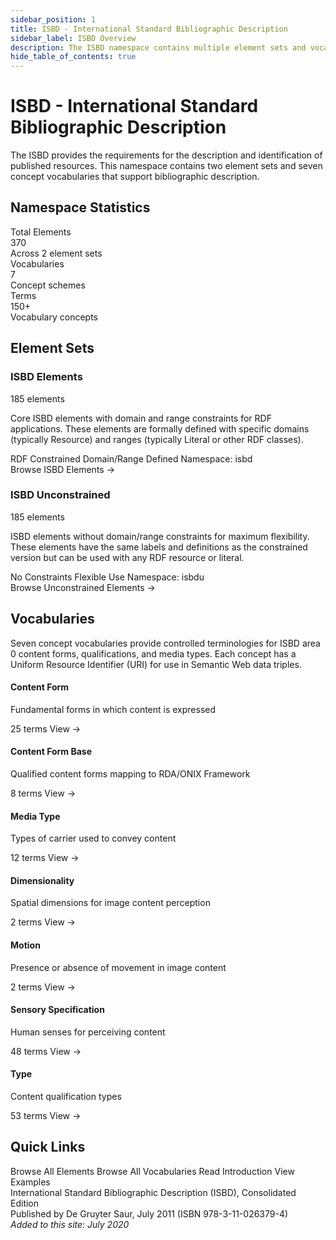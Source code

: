 ```yaml
---
sidebar_position: 1
title: ISBD - International Standard Bibliographic Description
sidebar_label: ISBD Overview
description: The ISBD namespace contains multiple element sets and vocabularies for bibliographic description
hide_table_of_contents: true
---
```



# ISBD - International Standard Bibliographic Description

The ISBD provides the requirements for the description and identification of published resources. This namespace contains two element sets and seven concept vocabularies that support bibliographic description.

## Namespace Statistics

<div style={{ display: 'flex', gap: '20px', marginBottom: '40px', flexWrap: 'wrap' }}>
  <div style={{ background: '#e3f2fd', padding: '20px', borderRadius: '8px', flex: '1', minWidth: '200px' }}>
    <div style={{ fontSize: '0.9rem', color: '#666' }}>Total Elements</div>
    <div style={{ fontSize: '2rem', fontWeight: 'bold', color: '#1976d2' }}>370</div>
    <div style={{ fontSize: '0.8rem', color: '#999' }}>Across 2 element sets</div>
  </div>
  <div style={{ background: '#e8f5e9', padding: '20px', borderRadius: '8px', flex: '1', minWidth: '200px' }}>
    <div style={{ fontSize: '0.9rem', color: '#666' }}>Vocabularies</div>
    <div style={{ fontSize: '2rem', fontWeight: 'bold', color: '#388e3c' }}>7</div>
    <div style={{ fontSize: '0.8rem', color: '#999' }}>Concept schemes</div>
  </div>
  <div style={{ background: '#fff3e0', padding: '20px', borderRadius: '8px', flex: '1', minWidth: '200px' }}>
    <div style={{ fontSize: '0.9rem', color: '#666' }}>Terms</div>
    <div style={{ fontSize: '2rem', fontWeight: 'bold', color: '#f57c00' }}>150+</div>
    <div style={{ fontSize: '0.8rem', color: '#999' }}>Vocabulary concepts</div>
  </div>
</div>

## Element Sets

<div style={{ display: 'grid', gap: '20px', marginBottom: '40px' }}>
  <div style={{ background: '#fff', border: '2px solid #1976d2', borderRadius: '8px', padding: '24px', boxShadow: '0 2px 4px rgba(0,0,0,0.1)' }}>
    <div style={{ display: 'flex', justifyContent: 'space-between', alignItems: 'start', marginBottom: '16px' }}>
      <h3 style={{ margin: 0, color: '#1976d2' }}>ISBD Elements</h3>
      <span style={{ background: '#1976d2', color: 'white', fontSize: '12px', fontWeight: 'bold', padding: '4px 12px', borderRadius: '16px' }}>185 elements</span>
    </div>
    <p style={{ color: '#666', marginBottom: '20px' }}>
      Core ISBD elements with domain and range constraints for RDF applications. These elements are formally defined with specific domains (typically Resource) and ranges (typically Literal or other RDF classes).
    </p>
    <div style={{ display: 'flex', gap: '12px', flexWrap: 'wrap', marginBottom: '16px' }}>
      <span style={{ background: '#e3f2fd', color: '#1976d2', fontSize: '0.85rem', padding: '4px 12px', borderRadius: '4px' }}>RDF Constrained</span>
      <span style={{ background: '#e3f2fd', color: '#1976d2', fontSize: '0.85rem', padding: '4px 12px', borderRadius: '4px' }}>Domain/Range Defined</span>
      <span style={{ background: '#e3f2fd', color: '#1976d2', fontSize: '0.85rem', padding: '4px 12px', borderRadius: '4px' }}>Namespace: isbd</span>
    </div>
    <CompactButton href="/docs/elements/isbd">
      Browse ISBD Elements →
    </CompactButton>
  </div>

  <div style={{ background: '#fff', border: '2px solid #c2185b', borderRadius: '8px', padding: '24px', boxShadow: '0 2px 4px rgba(0,0,0,0.1)' }}>
    <div style={{ display: 'flex', justifyContent: 'space-between', alignItems: 'start', marginBottom: '16px' }}>
      <h3 style={{ margin: 0, color: '#c2185b' }}>ISBD Unconstrained</h3>
      <span style={{ background: '#c2185b', color: 'white', fontSize: '12px', fontWeight: 'bold', padding: '4px 12px', borderRadius: '16px' }}>185 elements</span>
    </div>
    <p style={{ color: '#666', marginBottom: '20px' }}>
      ISBD elements without domain/range constraints for maximum flexibility. These elements have the same labels and definitions as the constrained version but can be used with any RDF resource or literal.
    </p>
    <div style={{ display: 'flex', gap: '12px', flexWrap: 'wrap', marginBottom: '16px' }}>
      <span style={{ background: '#fce4ec', color: '#c2185b', fontSize: '0.85rem', padding: '4px 12px', borderRadius: '4px' }}>No Constraints</span>
      <span style={{ background: '#fce4ec', color: '#c2185b', fontSize: '0.85rem', padding: '4px 12px', borderRadius: '4px' }}>Flexible Use</span>
      <span style={{ background: '#fce4ec', color: '#c2185b', fontSize: '0.85rem', padding: '4px 12px', borderRadius: '4px' }}>Namespace: isbdu</span>
    </div>
    <CompactButton href="/docs/elements/unconstrained">
      Browse Unconstrained Elements →
    </CompactButton>
  </div>
</div>

## Vocabularies

<div style={{ marginBottom: '20px' }}>
  <p style={{ color: '#666' }}>
    Seven concept vocabularies provide controlled terminologies for ISBD area 0 content forms, qualifications, and media types. Each concept has a Uniform Resource Identifier (URI) for use in Semantic Web data triples.
  </p>
</div>

<div style={{ display: 'grid', gridTemplateColumns: 'repeat(auto-fill, minmax(300px, 1fr))', gap: '16px', marginBottom: '40px' }}>
  <div style={{ background: '#f8f9fa', border: '1px solid #e0e0e0', borderRadius: '6px', padding: '20px' }}>
    <h4 style={{ margin: '0 0 8px 0', color: '#388e3c' }}>Content Form</h4>
    <p style={{ color: '#666', fontSize: '0.9rem', marginBottom: '12px' }}>
      Fundamental forms in which content is expressed
    </p>
    <div style={{ display: 'flex', justifyContent: 'space-between', alignItems: 'center' }}>
      <span style={{ color: '#999', fontSize: '0.85rem' }}>25 terms</span>
      <CompactButton href="/docs/vocabularies/contentform" size="small">
        View →
      </CompactButton>
    </div>
  </div>

  <div style={{ background: '#f8f9fa', border: '1px solid #e0e0e0', borderRadius: '6px', padding: '20px' }}>
    <h4 style={{ margin: '0 0 8px 0', color: '#388e3c' }}>Content Form Base</h4>
    <p style={{ color: '#666', fontSize: '0.9rem', marginBottom: '12px' }}>
      Qualified content forms mapping to RDA/ONIX Framework
    </p>
    <div style={{ display: 'flex', justifyContent: 'space-between', alignItems: 'center' }}>
      <span style={{ color: '#999', fontSize: '0.85rem' }}>8 terms</span>
      <CompactButton href="/docs/vocabularies/contentformbase" size="small">
        View →
      </CompactButton>
    </div>
  </div>

  <div style={{ background: '#f8f9fa', border: '1px solid #e0e0e0', borderRadius: '6px', padding: '20px' }}>
    <h4 style={{ margin: '0 0 8px 0', color: '#388e3c' }}>Media Type</h4>
    <p style={{ color: '#666', fontSize: '0.9rem', marginBottom: '12px' }}>
      Types of carrier used to convey content
    </p>
    <div style={{ display: 'flex', justifyContent: 'space-between', alignItems: 'center' }}>
      <span style={{ color: '#999', fontSize: '0.85rem' }}>12 terms</span>
      <CompactButton href="/docs/vocabularies/mediatype" size="small">
        View →
      </CompactButton>
    </div>
  </div>

  <div style={{ background: '#f8f9fa', border: '1px solid #e0e0e0', borderRadius: '6px', padding: '20px' }}>
    <h4 style={{ margin: '0 0 8px 0', color: '#388e3c' }}>Dimensionality</h4>
    <p style={{ color: '#666', fontSize: '0.9rem', marginBottom: '12px' }}>
      Spatial dimensions for image content perception
    </p>
    <div style={{ display: 'flex', justifyContent: 'space-between', alignItems: 'center' }}>
      <span style={{ color: '#999', fontSize: '0.85rem' }}>2 terms</span>
      <CompactButton href="/docs/vocabularies/contentqualification/dimensionality" size="small">
        View →
      </CompactButton>
    </div>
  </div>

  <div style={{ background: '#f8f9fa', border: '1px solid #e0e0e0', borderRadius: '6px', padding: '20px' }}>
    <h4 style={{ margin: '0 0 8px 0', color: '#388e3c' }}>Motion</h4>
    <p style={{ color: '#666', fontSize: '0.9rem', marginBottom: '12px' }}>
      Presence or absence of movement in image content
    </p>
    <div style={{ display: 'flex', justifyContent: 'space-between', alignItems: 'center' }}>
      <span style={{ color: '#999', fontSize: '0.85rem' }}>2 terms</span>
      <CompactButton href="/docs/vocabularies/contentqualification/motion" size="small">
        View →
      </CompactButton>
    </div>
  </div>

  <div style={{ background: '#f8f9fa', border: '1px solid #e0e0e0', borderRadius: '6px', padding: '20px' }}>
    <h4 style={{ margin: '0 0 8px 0', color: '#388e3c' }}>Sensory Specification</h4>
    <p style={{ color: '#666', fontSize: '0.9rem', marginBottom: '12px' }}>
      Human senses for perceiving content
    </p>
    <div style={{ display: 'flex', justifyContent: 'space-between', alignItems: 'center' }}>
      <span style={{ color: '#999', fontSize: '0.85rem' }}>48 terms</span>
      <CompactButton href="/docs/vocabularies/contentqualification/sensoryspecification" size="small">
        View →
      </CompactButton>
    </div>
  </div>

  <div style={{ background: '#f8f9fa', border: '1px solid #e0e0e0', borderRadius: '6px', padding: '20px' }}>
    <h4 style={{ margin: '0 0 8px 0', color: '#388e3c' }}>Type</h4>
    <p style={{ color: '#666', fontSize: '0.9rem', marginBottom: '12px' }}>
      Content qualification types
    </p>
    <div style={{ display: 'flex', justifyContent: 'space-between', alignItems: 'center' }}>
      <span style={{ color: '#999', fontSize: '0.85rem' }}>53 terms</span>
      <CompactButton href="/docs/vocabularies/contentqualification/type" size="small">
        View →
      </CompactButton>
    </div>
  </div>
</div>

## Quick Links

<div style={{ display: 'grid', gridTemplateColumns: 'repeat(auto-fit, minmax(200px, 1fr))', gap: '12px', marginTop: '32px' }}>
  <CompactButton href="/docs/elements/isbd" variant="outline">
    Browse All Elements
  </CompactButton>
  <CompactButton href="/docs/vocabularies" variant="outline">
    Browse All Vocabularies
  </CompactButton>
  <CompactButton href="/docs/introduction" variant="outline">
    Read Introduction
  </CompactButton>
  <CompactButton href="/docs/examples" variant="outline">
    View Examples
  </CompactButton>
</div>

<div style={{ marginTop: '40px', paddingTop: '20px', borderTop: '1px solid #e1e5e9', textAlign: 'center', color: '#999', fontSize: '0.9rem' }}>
  <div>International Standard Bibliographic Description (ISBD), Consolidated Edition</div>
  <div>Published by De Gruyter Saur, July 2011 (ISBN 978-3-11-026379-4)</div>
  <div style={{ marginTop: '8px' }}><em>Added to this site: July 2020</em></div>
</div>